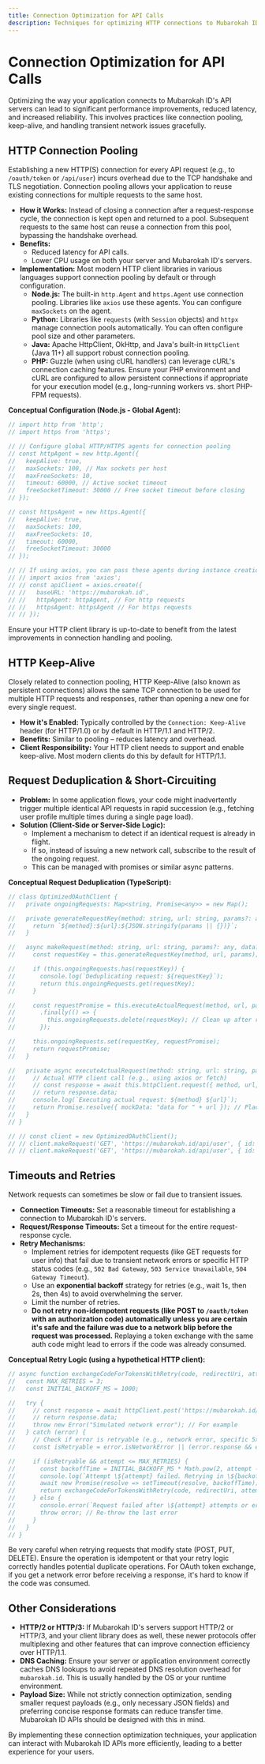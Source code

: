 ```yaml
---
title: Connection Optimization for API Calls
description: Techniques for optimizing HTTP connections to Mubarokah ID's API servers for better performance and reliability.
---
```


# Connection Optimization for API Calls

Optimizing the way your application connects to Mubarokah ID's API servers can lead to significant performance improvements, reduced latency, and increased reliability. This involves practices like connection pooling, keep-alive, and handling transient network issues gracefully.

## HTTP Connection Pooling

Establishing a new HTTP(S) connection for every API request (e.g., to `/oauth/token` or `/api/user`) incurs overhead due to the TCP handshake and TLS negotiation. Connection pooling allows your application to reuse existing connections for multiple requests to the same host.

-   **How it Works:** Instead of closing a connection after a request-response cycle, the connection is kept open and returned to a pool. Subsequent requests to the same host can reuse a connection from this pool, bypassing the handshake overhead.
-   **Benefits:**
    -   Reduced latency for API calls.
    -   Lower CPU usage on both your server and Mubarokah ID's servers.
-   **Implementation:** Most modern HTTP client libraries in various languages support connection pooling by default or through configuration.
    -   **Node.js:** The built-in `http.Agent` and `https.Agent` use connection pooling. Libraries like `axios` use these agents. You can configure `maxSockets` on the agent.
    -   **Python:** Libraries like `requests` (with `Session` objects) and `httpx` manage connection pools automatically. You can often configure pool size and other parameters.
    -   **Java:** Apache HttpClient, OkHttp, and Java's built-in `HttpClient` (Java 11+) all support robust connection pooling.
    -   **PHP:** Guzzle (when using cURL handlers) can leverage cURL's connection caching features. Ensure your PHP environment and cURL are configured to allow persistent connections if appropriate for your execution model (e.g., long-running workers vs. short PHP-FPM requests).

**Conceptual Configuration (Node.js - Global Agent):**
```javascript
// import http from 'http';
// import https from 'https';

// // Configure global HTTP/HTTPS agents for connection pooling
// const httpAgent = new http.Agent({
//   keepAlive: true,
//   maxSockets: 100, // Max sockets per host
//   maxFreeSockets: 10,
//   timeout: 60000, // Active socket timeout
//   freeSocketTimeout: 30000 // Free socket timeout before closing
// });

// const httpsAgent = new https.Agent({
//   keepAlive: true,
//   maxSockets: 100,
//   maxFreeSockets: 10,
//   timeout: 60000,
//   freeSocketTimeout: 30000
// });

// // If using axios, you can pass these agents during instance creation
// // import axios from 'axios';
// // const apiClient = axios.create({
// //   baseURL: 'https://mubarokah.id',
// //   httpAgent: httpAgent, // For http requests
// //   httpsAgent: httpsAgent // For https requests
// // });
```
<Callout type="note">
Ensure your HTTP client library is up-to-date to benefit from the latest improvements in connection handling and pooling.
</Callout>

## HTTP Keep-Alive

Closely related to connection pooling, HTTP Keep-Alive (also known as persistent connections) allows the same TCP connection to be used for multiple HTTP requests and responses, rather than opening a new one for every single request.

-   **How it's Enabled:** Typically controlled by the `Connection: Keep-Alive` header (for HTTP/1.0) or by default in HTTP/1.1 and HTTP/2.
-   **Benefits:** Similar to pooling – reduces latency and overhead.
-   **Client Responsibility:** Your HTTP client needs to support and enable keep-alive. Most modern clients do this by default for HTTP/1.1.

## Request Deduplication & Short-Circuiting

-   **Problem:** In some application flows, your code might inadvertently trigger multiple identical API requests in rapid succession (e.g., fetching user profile multiple times during a single page load).
-   **Solution (Client-Side or Server-Side Logic):**
    -   Implement a mechanism to detect if an identical request is already in flight.
    -   If so, instead of issuing a new network call, subscribe to the result of the ongoing request.
    -   This can be managed with promises or similar async patterns.

**Conceptual Request Deduplication (TypeScript):**
```typescript
// class OptimizedOAuthClient {
//   private ongoingRequests: Map<string, Promise<any>> = new Map();

//   private generateRequestKey(method: string, url: string, params?: any): string {
//     return `${method}:${url}:${JSON.stringify(params || {})}`;
//   }

//   async makeRequest(method: string, url: string, params?: any, data?: any): Promise<any> {
//     const requestKey = this.generateRequestKey(method, url, params);

//     if (this.ongoingRequests.has(requestKey)) {
//       console.log(`Deduplicating request: ${requestKey}`);
//       return this.ongoingRequests.get(requestKey);
//     }

//     const requestPromise = this.executeActualRequest(method, url, params, data)
//       .finally(() => {
//         this.ongoingRequests.delete(requestKey); // Clean up after request completes
//       });

//     this.ongoingRequests.set(requestKey, requestPromise);
//     return requestPromise;
//   }

//   private async executeActualRequest(method: string, url: string, params?: any, data?: any): Promise<any> {
//     // Actual HTTP client call (e.g., using axios or fetch)
//     // const response = await this.httpClient.request({ method, url, params, data });
//     // return response.data;
//     console.log(`Executing actual request: ${method} ${url}`);
//     return Promise.resolve({ mockData: "data for " + url }); // Placeholder
//   }
// }

// // const client = new OptimizedOAuthClient();
// // client.makeRequest('GET', 'https://mubarokah.id/api/user', { id: 123 });
// // client.makeRequest('GET', 'https://mubarokah.id/api/user', { id: 123 }); // This one would be deduplicated
```

## Timeouts and Retries

Network requests can sometimes be slow or fail due to transient issues.

-   **Connection Timeouts:** Set a reasonable timeout for establishing a connection to Mubarokah ID's servers.
-   **Request/Response Timeouts:** Set a timeout for the entire request-response cycle.
-   **Retry Mechanisms:**
    -   Implement retries for idempotent requests (like GET requests for user info) that fail due to transient network errors or specific HTTP status codes (e.g., `502 Bad Gateway`, `503 Service Unavailable`, `504 Gateway Timeout`).
    -   Use an **exponential backoff** strategy for retries (e.g., wait 1s, then 2s, then 4s) to avoid overwhelming the server.
    -   Limit the number of retries.
    -   **Do not retry non-idempotent requests (like POST to `/oauth/token` with an authorization code) automatically unless you are certain it's safe and the failure was due to a network blip before the request was processed.** Replaying a token exchange with the same auth code might lead to errors if the code was already consumed.

**Conceptual Retry Logic (using a hypothetical HTTP client):**
```javascript
// async function exchangeCodeForTokensWithRetry(code, redirectUri, attempt = 1) {
//   const MAX_RETRIES = 3;
//   const INITIAL_BACKOFF_MS = 1000;

//   try {
//     // const response = await httpClient.post('https://mubarokah.id/oauth/token', { ... });
//     // return response.data;
//     throw new Error("Simulated network error"); // For example
//   } catch (error) {
//     // Check if error is retryable (e.g., network error, specific 5xx status codes)
//     const isRetryable = error.isNetworkError || (error.response && error.response.status >= 500);

//     if (isRetryable && attempt <= MAX_RETRIES) {
//       const backoffTime = INITIAL_BACKOFF_MS * Math.pow(2, attempt - 1);
//       console.log(`Attempt \${attempt} failed. Retrying in \${backoffTime}ms...`);
//       await new Promise(resolve => setTimeout(resolve, backoffTime));
//       return exchangeCodeForTokensWithRetry(code, redirectUri, attempt + 1);
//     } else {
//       console.error(`Request failed after \${attempt} attempts or error not retryable.`);
//       throw error; // Re-throw the last error
//     }
//   }
// }
```
<Callout type="warning" title="Idempotency">
  Be very careful when retrying requests that modify state (POST, PUT, DELETE). Ensure the operation is idempotent or that your retry logic correctly handles potential duplicate operations. For OAuth token exchange, if you get a network error before receiving a response, it's hard to know if the code was consumed.
</Callout>

## Other Considerations

-   **HTTP/2 or HTTP/3:** If Mubarokah ID's servers support HTTP/2 or HTTP/3, and your client library does as well, these newer protocols offer multiplexing and other features that can improve connection efficiency over HTTP/1.1.
-   **DNS Caching:** Ensure your server or application environment correctly caches DNS lookups to avoid repeated DNS resolution overhead for `mubarokah.id`. This is usually handled by the OS or your runtime environment.
-   **Payload Size:** While not strictly connection optimization, sending smaller request payloads (e.g., only necessary JSON fields) and preferring concise response formats can reduce transfer time. Mubarokah ID APIs should be designed with this in mind.

By implementing these connection optimization techniques, your application can interact with Mubarokah ID APIs more efficiently, leading to a better experience for your users.
